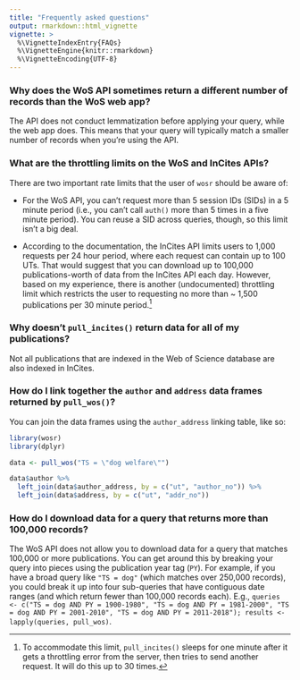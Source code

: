 ```yaml
---
title: "Frequently asked questions"
output: rmarkdown::html_vignette
vignette: >
  %\VignetteIndexEntry{FAQs}
  %\VignetteEngine{knitr::rmarkdown}
  %\VignetteEncoding{UTF-8}
---
```


### Why does the WoS API sometimes return a different number of records than the WoS web app?

The API does not conduct lemmatization before applying your query, while the web app does. This means that your query will typically match a smaller number of records when you're using the API.

### What are the throttling limits on the WoS and InCites APIs?

There are two important rate limits that the user of `wosr` should be aware of:

* For the WoS API, you can't request more than 5 session IDs (SIDs) in a 5 minute period (i.e., you can't call `auth()` more than 5 times in a five minute period). You can reuse a SID across queries, though, so this limit isn't a big deal.

* According to the documentation, the InCites API limits users to 1,000 requests per 24 hour period, where each request can contain up to 100 UTs. That would suggest that you can download up to 100,000 publications-worth of data from the InCites API each day. However, based on my experience, there is another (undocumented) throttling limit which restricts the user to requesting no more than ~ 1,500 publications per 30 minute period.[^1]

### Why doesn't `pull_incites()` return data for all of my publications?

Not all publications that are indexed in the Web of Science database are also indexed in InCites.

### How do I link together the `author` and `address` data frames returned by `pull_wos()`?

You can join the data frames using the `author_address` linking table, like so:

```r
library(wosr)
library(dplyr)

data <- pull_wos("TS = \"dog welfare\"")

data$author %>% 
  left_join(data$author_address, by = c("ut", "author_no")) %>% 
  left_join(data$address, by = c("ut", "addr_no"))
```

### How do I download data for a query that returns more than 100,000 records?

The WoS API does not allow you to download data for a query that matches 100,000 or more publications. You can get around this by breaking your query into pieces using the publication year tag (`PY`). For example, if you have a broad query like `"TS = dog"` (which matches over 250,000 records), you could break it up into four sub-queries that have contiguous date ranges (and which return fewer than 100,000 records each). E.g., `queries <- c("TS = dog AND PY = 1900-1980", "TS = dog AND PY = 1981-2000", "TS = dog AND PY = 2001-2010", "TS = dog AND PY = 2011-2018"); results <- lapply(queries, pull_wos)`.

[^1]: To accommodate this limit, `pull_incites()` sleeps for one minute after it gets a throttling error from the server, then tries to send another request. It will do this up to 30 times. 
